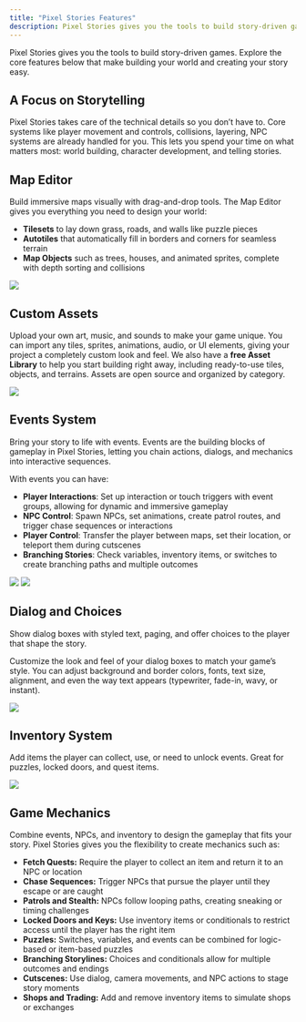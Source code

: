```yaml
---
title: "Pixel Stories Features"
description: Pixel Stories gives you the tools to build story-driven games. Explore the core features that make designing your world and mechanics easy.
---
```


Pixel Stories gives you the tools to build story-driven games. Explore the core features below that make building your world and creating your story easy.

## A Focus on Storytelling

Pixel Stories takes care of the technical details so you don’t have to. Core systems like player movement and controls, collisions, layering, NPC systems are already handled for you. This lets you spend your time on what matters most: world building, character development, and telling stories.

## Map Editor

Build immersive maps visually with drag-and-drop tools. The Map Editor gives you everything you need to design your world:

- **Tilesets** to lay down grass, roads, and walls like puzzle pieces
- **Autotiles** that automatically fill in borders and corners for seamless terrain
- **Map Objects** such as trees, houses, and animated sprites, complete with depth sorting and collisions

![](../../assets/docs-images/features/image-1.png)

## Custom Assets

Upload your own art, music, and sounds to make your game unique. You can import any tiles, sprites, animations, audio, or UI elements, giving your project a completely custom look and feel.
We also have a **free Asset Library** to help you start building right away, including ready-to-use tiles, objects, and terrains. Assets are open source and organized by category.

![](../../assets/docs-images/features/image-2.png)

## Events System

Bring your story to life with events. Events are the building blocks of gameplay in Pixel Stories, letting you chain actions, dialogs, and mechanics into interactive sequences.

With events you can have:

- **Player Interactions**: Set up interaction or touch triggers with event groups, allowing for dynamic and immersive gameplay
- **NPC Control**: Spawn NPCs, set animations, create patrol routes, and trigger chase sequences or interactions
- **Player Control**: Transfer the player between maps, set their location, or teleport them during cutscenes
- **Branching Stories**: Check variables, inventory items, or switches to create branching paths and multiple outcomes

![](../../assets/docs-images/features/image.png)
![](../../assets/docs-images/features/image-5.png)

## Dialog and Choices

Show dialog boxes with styled text, paging, and offer choices to the player that shape the story.

Customize the look and feel of your dialog boxes to match your game’s style. You can adjust background and border colors, fonts, text size, alignment, and even the way text appears (typewriter, fade-in, wavy, or instant).

![](../../assets/docs-images/features/image-3.png)

## Inventory System

Add items the player can collect, use, or need to unlock events. Great for puzzles, locked doors, and quest items.

![](../../assets/docs-images/features/image-4.png)

## Game Mechanics

Combine events, NPCs, and inventory to design the gameplay that fits your story. Pixel Stories gives you the flexibility to create mechanics such as:

- **Fetch Quests:** Require the player to collect an item and return it to an NPC or location
- **Chase Sequences:** Trigger NPCs that pursue the player until they escape or are caught
- **Patrols and Stealth:** NPCs follow looping paths, creating sneaking or timing challenges
- **Locked Doors and Keys:** Use inventory items or conditionals to restrict access until the player has the right item
- **Puzzles:** Switches, variables, and events can be combined for logic-based or item-based puzzles
- **Branching Storylines:** Choices and conditionals allow for multiple outcomes and endings
- **Cutscenes:** Use dialog, camera movements, and NPC actions to stage story moments
- **Shops and Trading:** Add and remove inventory items to simulate shops or exchanges
